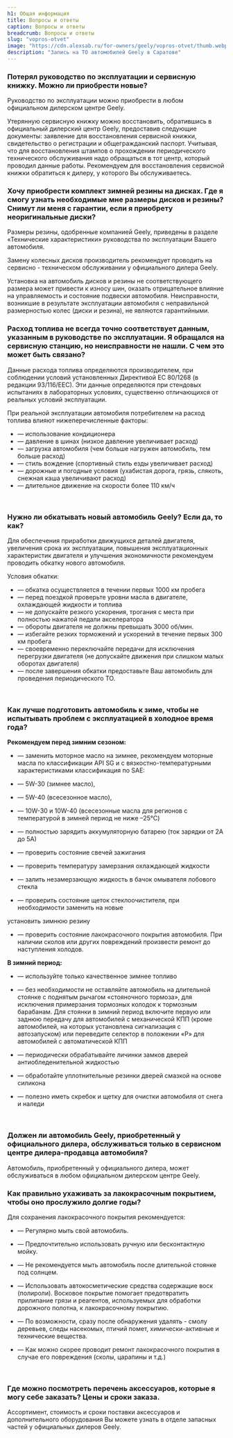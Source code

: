 ```yaml
---
h1: Общая информация
title: Вопросы и ответы
caption: Вопросы и ответы
breadcrumb: Вопросы и ответы
slug: "vopros-otvet"
image: "https://cdn.alexsab.ru/for-owners/geely/vopros-otvet/thumb.webp"
description: "Запись на ТО автомобилей Geely в Саратове"
---
```



<h3 class="font-bold !mb-4">Потерял руководство по эксплуатации и сервисную книжку. Можно ли приобрести новые?</h3>

Руководство по эксплуатации можно приобрести в любом официальном дилерском центре Geely.

Утерянную сервисную книжку можно восстановить, обратившись в официальный дилерский центр Geely, предоставив следующие документы: заявление для восстановления сервисной книжки, свидетельство о регистрации и общегражданский паспорт. Учитывая, что для восстановления штампов о прохождении периодического технического обслуживания надо обращаться в тот центр, который проводил данные работы. Рекомендуем для восстановления сервисной книжки обратиться к дилеру, у которого Вы обслуживаетесь.
<br/>

<h3 class="font-bold !mb-4">Хочу приобрести комплект зимней резины на дисках. Где я смогу узнать необходимые мне размеры дисков и резины? Снимут ли меня с гарантии, если я приобрету неоригинальные диски?</h3>

Размеры резины, одобренные компанией Geely, приведены в разделе «Технические характеристики» руководства по эксплуатации Вашего автомобиля.

Замену колесных дисков производитель рекомендует проводить на сервисно - техническом обслуживании у официального дилера Geely.

Установка на автомобиль дисков и резины не соответствующего размера может привести к износу шин, оказать отрицательное влияние на управляемость и состояние подвески автомобиля. Неисправности, возникшие в результате эксплуатации автомобиля с неправильной размерностью колес (диски и резина), не являются гарантийными.
<br/>

<h3 class="font-bold !mb-4">Расход топлива не всегда точно соответствует данным, указанным в руководстве по эксплуатации. Я обращался на сервисную станцию, но неисправности не нашли. С чем это может быть связано?</h3>

Данные расхода топлива определяются производителем, при соблюдении условий установленных Директивой ЕС 80/1268 (в редакции 93/116/ЕЕС). Эти данные определяются при стендовых испытаниях в лабораторных условиях, существенно отличающихся от реальных условий эксплуатации.

При реальной эксплуатации автомобиля потребителем на расход топлива влияют нижеперечисленные факторы:

- — использование кондиционера 
- — давление в шинах (низкое давление увеличивает расход)
- — загрузка автомобиля (чем больше нагружен автомобиль, тем больше расход)
- — стиль вождение (спортивный стиль езды увеличивает расход)
- — дорожные и погодные условия (ухабистая дорога, грязь, слякоть, снежная каша увеличивают расход)
- — длительное движение на скорости более 110 км/ч
<br/>

<h3 class="font-bold !mb-4">Нужно ли обкатывать новый автомобиль Geely? Если да, то как?</h3>

Для обеспечения приработки движущихся деталей двигателя, увеличения срока их эксплуатации, повышения эксплуатационных характеристик двигателя и улучшения экономичности рекомендуем проводить обкатку нового автомобиля.

Условия обкатки:

- — обкатка осуществляется в течении первых 1000 км пробега
- — перед поездкой проверьте уровни масла в двигателе, охлаждающей жидкости и топлива
- — не допускайте резкого ускорения, трогания с места при полностью нажатой педали акселератора
- — обороты двигателя не должны превышать 3000 об/мин.
- — избегайте резких торможений и ускорений в течение первых 300 км пробега
- — своевременно переключайте передачи для исключения перегрузки двигателя (не допускайте движения при слишком малых оборотах двигателя)
- — после завершения обкатки предоставьте Ваш автомобиль для проведения периодического ТО.
<br/>

<h3 class="font-bold !mb-4">Как лучше подготовить автомобиль к зиме, чтобы не испытывать проблем с эксплуатацией в холодное время года?</h3>

**Рекомендуем перед зимним сезоном:**

- — заменить моторное масло на зимнее, рекомендуем моторные масла по классификации API SG и с вязкостно-температурными характеристиками классификация по SAE:

- — 5W-30 (зимнее масло),

- — 5W-40 (всесезонное масло),

- — 10W-30 и 10W-40 (всесезонные масла для регионов с температурой в зимней период не ниже –25°С)

- — полностью зарядить аккумуляторную батарею (ток зарядки от 2А до 5А)

- — проверить состояние свечей зажигания

- — проверить температуру замерзания охлаждающей жидкости

- — залить незамерзающую жидкость в бачок омывателя лобового стекла

- — проверить состояние щеток стеклоочистителя, при необходимости заменить на новые

установить зимнюю резину

- — проверить состояние лакокрасочного покрытия автомобиля. При наличии сколов или других повреждений произвести ремонт до наступления холодов.

**В зимний период:**

- — используйте только качественное зимнее топливо

- — без необходимости не оставляйте автомобиль на длительной стоянке с поднятым рычагом «стояночного тормоза», для исключения примерзания тормозных колодок к тормозным барабанам. Для стоянки в зимний период включите первую или заднюю передачу для автомобилей с механической КПП (кроме автомобилей, на которых установлена сигнализация с автозапуском) или переведите селектор в положении «Р» для автомобилей с автоматической КПП

- — периодически обрабатывайте личинки замков дверей антиобледенительной жидкостью

- — обработайте уплотнительные резинки дверей смазкой на основе силикона

- — полезно иметь скребок и щетку для очистки автомобиля от снега и наледи
<br/>

<h3 class="font-bold !mb-4">Должен ли автомобиль Geely, приобретенный у официального дилера, обслуживаться только в сервисном центре дилера-продавца автомобиля?</h3>

Автомобиль, приобретенный у официального дилера, может обслуживаться в любом официальном дилерском центре Geely.
<br/>

<h3 class="font-bold !mb-4">Как правильно ухаживать за лакокрасочным покрытием, чтобы оно прослужило долгие годы?</h3>

Для сохранения лакокрасочного покрытия рекомендуется:

- — Регулярно мыть свой автомобиль.

- — Предпочтительно использовать ручную или бесконтактную мойку.

- — Не рекомендуется мыть автомобиль после длительной стоянке под солнцем.

- — Использовать автокосметические средства содержащие воск (полироли). Восковое покрытие помогает предотвратить прилипание грязи и реагентов, используемых для обработки дорожного полотна, к лакокрасочному покрытию.

- — По возможности, сразу после обнаружения удалять - смолу деревьев, следы насекомых, птичий помет, химически-активные и технические вещества.

- — Как можно скорее проводит ремонт лакокрасочного покрытия в случае его повреждения (сколы, царапины и т.д.)
<br/>

<h3 class="font-bold !mb-4">Где можно посмотреть перечень аксессуаров, которые я могу себе заказать? Цены и сроки заказа.</h3>

Ассортимент, стоимость и сроки поставки аксессуаров и дополнительного оборудования Вы можете узнать в отделе запасных частей у официальных дилеров Geely.
<br/>

<SpecialSalonsInfo dataFormName="Узнать подробнее. Вопросы и ответы" />
